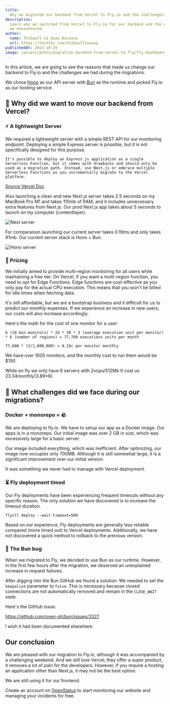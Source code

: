 ```yaml
---
title:
  Why we migrated our backend from Vercel to Fly.io and the challenges we faced.
description:
  Learn why we switched from Vercel to Fly.io for our backend and the challenges
  we encountered.
author:
  name: Thibault Le Ouay Ducasse
  url: https://twitter.com/thibaultleouay
publishedAt: 2023-10-29
image: /assets/posts/migration-backend-from-vercel-to-fly/fly-dashboard.png
---
```


In this article, we are going to see the reasons that made us change our backend
to Fly.io and the challenges we had during the migrations.

We chose [Hono](https://hono.dev/) as our API server with [Bun](https://bun.sh/)
as the runtime and picked Fly.io as our hosting service.

## 🤔 Why did we want to move our backend from Vercel?

### ⚡ A lightweight Server

We required a lightweight server with a simple REST API for our monitoring
endpoint. Deploying a simple Express server is possible, but it is not
specifically designed for this purpose.

`It's possible to deploy an Express.js application as a single Serverless Function, but it comes with drawbacks and should only be used as a migration path. Instead, use Next.js or embrace multiple Serverless Functions as you incrementally migrate to the Vercel platform.`

[Source Vercel Doc](https://vercel.com/guides/using-express-with-vercel)

Also launching a clean and new Next.js server takes 2.5 seconds on my MacBook
Pro M1 and takes 110mb of RAM, and it includes unnecessary extra features from
Next.js. Our prod Next.js app takes about 5 seconds to launch on my computer
(contentlayer).

<Image
  alt="Next server"
  src="/assets/posts/migration-backend-from-vercel-to-fly/next-server.png"
  width={650}
  height={200}
/>

For comparaison launching our current server takes 0.19ms and only takes 91mb.
Our current server stack is Hono + Bun.

<Image
  alt="Hono server"
  src="/assets/posts/migration-backend-from-vercel-to-fly/hono-server.png"
  width={650}
  height={575}
/>

### 💸 Pricing

We initially aimed to provide multi-region monitoring for all users while
maintaining a free tier. On Vercel, if you want a multi-region function, you
need to opt for Edge Functions. Edge functions are cost-effective as you only
pay for the actual CPU execution. This means that you won't be billed for idle
times when fetching data.

It's still affordable, but we are a bootstrap business and it difficult for us
to predict our monthly expenses. If we experience an increase in new users, our
costs will also increase accordingly.

Here's the math for the cost of one monitor for a user:

```
6 (10 min monitors) * 24 * 30 * 3 (average execution unit per monitor) * 6 (number of regions) = 77,760 executions units per month

77,600 * (2/1,000,000) = 0.15c per monitor monthly
```

We have over 1000 monitors, and the monthly cost to run them would be $150.

While on fly we only have 6 servers with 2vcpu/512Mb It cost us $23.34 monthly
($3.89\*6).

## 🤯 What challenges did we face during our migrations?

### Docker + monorepo = 🪨

We are deploying to fly.io. We have to setup our app as a Docker image. Our apps
is in a monorepo. Our initial image was over 2 GB in size, which was excessively
large for a basic server.

Our image included everything, which was inefficient. After optimizing, our
image now occupies only 700MB. Although it is still somewhat large, it is a
significant improvement over our initial version.

It was something we never had to manage with Vercel deployment.

### ⏳ Fly deployment timed

Our Fly deployments have been experiencing frequent timeouts without any
specific reason. The only solution we have discovered is to increase the timeout
duration.

```
flyctl deploy --wait-timeout=500
```

Based on our experience, Fly deployments are generally less reliable compared
(more timed out) to Vercel deployments. Additionally, we have not discovered a
quick method to rollback to the previous version.

### 🐛 The Bun bug

When we migrated to Fly, we decided to use Bun as our runtime. However, in the
first few hours after the migration, we observed an unexplained increase in
request failures.

After digging into the Bun GitHub we found a solution: We needed to set the
`keepalive` parameter to `false`. This is necessary because closed connections
are not automatically removed and remain in the ﻿`CLOSE_WAIT` state.

Here's the GitHub issue:

https://github.com/oven-sh/bun/issues/3327

I wish it had been documented elsewhere.

## Our conclusion

We are pleased with our migration to Fly.io, although it was accompanied by a
challenging weekend. And we still love Vercel, they offer a super product, it
removes a lot of pain for the developers. However, if you require a hosting an
application other than Next.js, it may not be the best option.

We are still using it for our frontend.

Create an account on [OpenStatus](https://www.openstatus.dev/sign-up?ref=blog3)
to start monitoring our website and managing your incidents for free.
